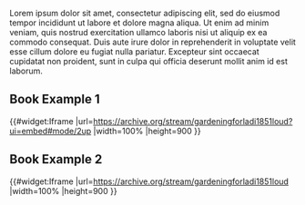 Lorem ipsum dolor sit amet, consectetur adipiscing elit, sed do eiusmod tempor incididunt ut labore et dolore magna aliqua. Ut enim ad minim veniam, quis nostrud exercitation ullamco laboris nisi ut aliquip ex ea commodo consequat. Duis aute irure dolor in reprehenderit in voluptate velit esse cillum dolore eu fugiat nulla pariatur. Excepteur sint occaecat cupidatat non proident, sunt in culpa qui officia deserunt mollit anim id est laborum.

==Book Example 1==

{{#widget:Iframe
|url=https://archive.org/stream/gardeningforladi1851loud?ui=embed#mode/2up
|width=100%
|height=900
}}

{{break|3}}

==Book Example 2==
{{#widget:Iframe
|url=https://archive.org/stream/gardeningforladi1851loud
|width=100%
|height=900
}}